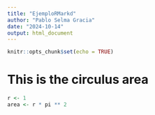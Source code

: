 ```yaml
---
title: "EjemploRMarkd"
author: "Pablo Selma Gracia"
date: "2024-10-14"
output: html_document
---
```


```r
knitr::opts_chunk$set(echo = TRUE)
```


# This is the circulus area

```r
r <- 1
area <- r * pi ** 2
```


